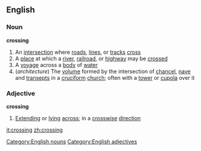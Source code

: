 ==English==
===Noun===
'''crossing'''
#An [[intersection]] where [[road]]s, [[line]]s, or [[track]]s [[cross]]
#A [[place]] at which a [[river]], [[railroad]], or [[highway]] may be [[crossed]]
#A [[voyage]] across a [[body]] of [[water]]
#(''architecture'') The [[volume]] formed by the intersection of [[chancel]], [[nave]] and [[transept]]s in a [[cruciform]] [[church]]; often with a [[tower]] or [[cupola]] over it
===Adjective===
'''crossing'''
#[[Extending]] or [[lying]] [[across]]; in a [[crosswise]] [[direction]]
[[Category:English nouns]]
[[Category:English adjectives]]

[[it:crossing]]
[[zh:crossing]]